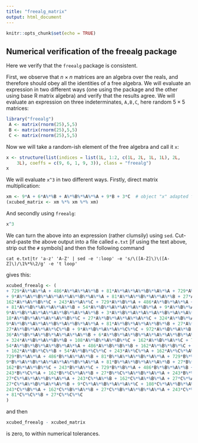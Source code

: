 ```yaml
---
title: "freealg_matrix"
output: html_document
---
```


```r
knitr::opts_chunk$set(echo = TRUE)
```

## Numerical verification of the freealg package

Here we verify that the `freealg` package is consistent.  

First, we observe that $n\times n$ matrices are an algebra over the
reals, and therefore should obey all the identities of a free algebra.
We will evaluate an expression in two different ways (one using the
package and the other using base R matrix algebra) and verify that the
results agree.  We will evaluate an expression on three
indeterminates, `A,B,C`, here random $5\times 5$ matrices:

```r
library("freealg")
 A <- matrix(rnorm(25),5,5)
 B <- matrix(rnorm(25),5,5)
 C <- matrix(rnorm(25),5,5)
```

Now we will take a random-ish element of the free algebra and call it
`x`:

```r
x <- structure(list(indices = list(1L, 1:2, c(1L, 2L, 1L, 1L), 2L, 
    3L), coeffs = c(9, 6, 1, 9, 3)), class = "freealg")
x
```

We will evaluate `x^3` in two different ways.  Firstly, direct matrix
multiplication:

```r
xm <- 9*A + 6*A%*%B + A%*%B%*%A%*%A + 9*B + 3*C  # object "x" adapted for matrix multiplication
(xcubed_matrix <- xm %*% xm %*% xm)
```

And secondly using `freealg`:

```r
x^3
```

We can turn the above into an expression (rather clumsily) using
`sed`.  Cut-and-paste the above output into a file called `e.txt` [if
using the text above, strip out the `#` symbols] and then the
following command

`cat e.txt|tr 'a-z' 'A-Z' | sed -e ':loop' -e 's/\([A-Z]\)\([A-Z]\)/\1%*%\2/g' -e 't loop'`

gives this:

```r
xcubed_freealg <- (
+ 729*A%*%A%*%A + 486*A%*%A%*%A%*%B + 81*A%*%A%*%A%*%B%*%A%*%A + 729*A%*%A%*%B + 486*A%*%A%*%B%*%A + 81*A%*%A%*%B%*%A%*%A%*%A + 54*A%*%A%*%B%*%A%*%A%*%A%*%B
+ 9*A%*%A%*%B%*%A%*%A%*%A%*%B%*%A%*%A + 81*A%*%A%*%B%*%A%*%A%*%B + 27*A%*%A%*%B%*%A%*%A%*%C + 324*A%*%A%*%B%*%A%*%B + 54*A%*%A%*%B%*%A%*%B%*%A%*%A + 486*A%*%A%*%B%*%B +
162*A%*%A%*%B%*%C + 243*A%*%A%*%C + 729*A%*%B%*%A + 486*A%*%B%*%A%*%A + 81*A%*%B%*%A%*%A%*%A%*%A + 54*A%*%B%*%A%*%A%*%A%*%A%*%B + 9*A%*%B%*%A%*%A%*%A%*%A%*%B%*%A%*%A
+ 81*A%*%B%*%A%*%A%*%A%*%B + 54*A%*%B%*%A%*%A%*%A%*%B%*%A + 9*A%*%B%*%A%*%A%*%A%*%B%*%A%*%A%*%A + 6*A%*%B%*%A%*%A%*%A%*%B%*%A%*%A%*%A%*%B + 1*A%*%B%*%A%*%A%*%A%*%B%*%A%*%A%*%A%*%B%*%A%*%A +
9*A%*%B%*%A%*%A%*%A%*%B%*%A%*%A%*%B + 3*A%*%B%*%A%*%A%*%A%*%B%*%A%*%A%*%C + 36*A%*%B%*%A%*%A%*%A%*%B%*%A%*%B + 6*A%*%B%*%A%*%A%*%A%*%B%*%A%*%B%*%A%*%A + 54*A%*%B%*%A%*%A%*%A%*%B%*%B +
18*A%*%B%*%A%*%A%*%A%*%B%*%C + 27*A%*%B%*%A%*%A%*%A%*%C + 324*A%*%B%*%A%*%A%*%B + 81*A%*%B%*%A%*%A%*%B%*%A + 54*A%*%B%*%A%*%A%*%B%*%A%*%A + 54*A%*%B%*%A%*%A%*%B%*%A%*%B +
9*A%*%B%*%A%*%A%*%B%*%A%*%B%*%A%*%A + 81*A%*%B%*%A%*%A%*%B%*%B + 27*A%*%B%*%A%*%A%*%B%*%C + 27*A%*%B%*%A%*%A%*%C%*%A + 18*A%*%B%*%A%*%A%*%C%*%A%*%B + 3*A%*%B%*%A%*%A%*%C%*%A%*%B%*%A%*%A +
27*A%*%B%*%A%*%A%*%C%*%B + 9*A%*%B%*%A%*%A%*%C%*%C + 972*A%*%B%*%A%*%B + 324*A%*%B%*%A%*%B%*%A + 81*A%*%B%*%A%*%B%*%A%*%A + 54*A%*%B%*%A%*%B%*%A%*%A%*%A +
36*A%*%B%*%A%*%B%*%A%*%A%*%A%*%B + 6*A%*%B%*%A%*%B%*%A%*%A%*%A%*%B%*%A%*%A + 54*A%*%B%*%A%*%B%*%A%*%A%*%B + 18*A%*%B%*%A%*%B%*%A%*%A%*%C + 216*A%*%B%*%A%*%B%*%A%*%B + 36*A%*%B%*%A%*%B%*%A%*%B%*%A%*%A
+ 324*A%*%B%*%A%*%B%*%B + 108*A%*%B%*%A%*%B%*%C + 162*A%*%B%*%A%*%C + 729*A%*%B%*%B + 486*A%*%B%*%B%*%A + 324*A%*%B%*%B%*%A%*%B +
54*A%*%B%*%B%*%A%*%B%*%A%*%A + 486*A%*%B%*%B%*%B + 162*A%*%B%*%B%*%C + 243*A%*%B%*%C + 162*A%*%B%*%C%*%A + 108*A%*%B%*%C%*%A%*%B + 18*A%*%B%*%C%*%A%*%B%*%A%*%A
+ 162*A%*%B%*%C%*%B + 54*A%*%B%*%C%*%C + 243*A%*%C%*%A + 162*A%*%C%*%A%*%B + 27*A%*%C%*%A%*%B%*%A%*%A + 243*A%*%C%*%B + 81*A%*%C%*%C +
729*B%*%A%*%A + 486*B%*%A%*%A%*%B + 81*B%*%A%*%A%*%B%*%A%*%A + 729*B%*%A%*%B + 486*B%*%A%*%B%*%A + 81*B%*%A%*%B%*%A%*%A%*%A + 54*B%*%A%*%B%*%A%*%A%*%A%*%B +
9*B%*%A%*%B%*%A%*%A%*%A%*%B%*%A%*%A + 81*B%*%A%*%B%*%A%*%A%*%B + 27*B%*%A%*%B%*%A%*%A%*%C + 324*B%*%A%*%B%*%A%*%B + 54*B%*%A%*%B%*%A%*%B%*%A%*%A + 486*B%*%A%*%B%*%B +
162*B%*%A%*%B%*%C + 243*B%*%A%*%C + 729*B%*%B%*%A + 486*B%*%B%*%A%*%B + 81*B%*%B%*%A%*%B%*%A%*%A + 729*B%*%B%*%B + 243*B%*%B%*%C +
243*B%*%C%*%A + 162*B%*%C%*%A%*%B + 27*B%*%C%*%A%*%B%*%A%*%A + 243*B%*%C%*%B + 81*B%*%C%*%C + 243*C%*%A%*%A + 162*C%*%A%*%A%*%B +
27*C%*%A%*%A%*%B%*%A%*%A + 243*C%*%A%*%B + 162*C%*%A%*%B%*%A + 27*C%*%A%*%B%*%A%*%A%*%A + 18*C%*%A%*%B%*%A%*%A%*%A%*%B + 3*C%*%A%*%B%*%A%*%A%*%A%*%B%*%A%*%A +
27*C%*%A%*%B%*%A%*%A%*%B + 9*C%*%A%*%B%*%A%*%A%*%C + 108*C%*%A%*%B%*%A%*%B + 18*C%*%A%*%B%*%A%*%B%*%A%*%A + 162*C%*%A%*%B%*%B + 54*C%*%A%*%B%*%C + 81*C%*%A%*%C +
243*C%*%B%*%A + 162*C%*%B%*%A%*%B + 27*C%*%B%*%A%*%B%*%A%*%A + 243*C%*%B%*%B + 81*C%*%B%*%C + 81*C%*%C%*%A + 54*C%*%C%*%A%*%B + 9*C%*%C%*%A%*%B%*%A%*%A
+ 81*C%*%C%*%B + 27*C%*%C%*%C
)
```
and then

```r
xcubed_freealg - xcubed_matrix
```

is zero, to within numerical tolerances.
